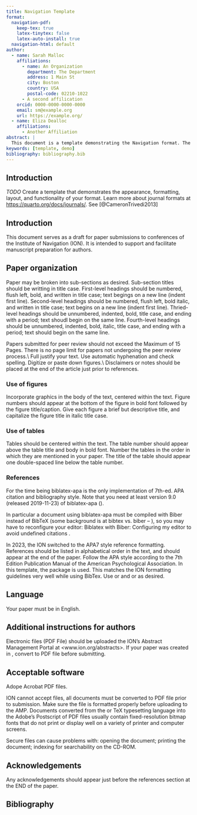 ```yaml
---
title: Navigation Template
format:
  navigation-pdf:
    keep-tex: true
    latex-tinytex: false
    latex-auto-install: true
  navigation-html: default
author:
  - name: Sarah Malloc
    affiliations:
      - name: An Organization
        department: The Department
        address: 1 Main St
        city: Boston
        country: USA
        postal-code: 02210-1022
      - A second affilication
    orcid: 0000-0000-0000-0000
    email: sm@example.org
    url: https://example.org/
  - name: Eliza Dealloc
    affiliations:
      - Another Affiliation
abstract: |
  This document is a template demonstrating the Navigation format. The abstracts must be 300 words maximum.
keywords: [template, demo]
bibliography: bibliography.bib
---
```


## Introduction {#sec-intro}

*TODO* Create a template that demonstrates the appearance, formatting, layout, and functionality of your format. Learn more about journal formats at <https://quarto.org/docs/journals/>. See [@CameronTrivedi2013]

## Introduction

This document serves as a \LaTeX  draft for paper submissions to conferences of the Institute of Navigation (ION). It is intended to support and facilitate manuscript preparation for authors.

## Paper organization

Paper may be broken into sub-sections as desired. Sub-section titles should be writting in title case. First-level headings should be numbered, flush left, bold, and written in title case; text begings on a new line (indent first line). Second-level headings should be numbered, flush left, bold italic, and written in title case; text begins on a new line (indent first line). Thried-level headings should be unnumbered, indented, bold, title case, and ending with a period; text shoudl begin on the same line. Fourth-level headings should be unnumbered, indented, bold, italic, title case, and ending with a period; text should begin on the same line.

Papers submitted for peer review should not exceed the Maximum of 15 Pages. There is no page limit for papers not undergoing the peer review process.\\
Full justify your text. Use automatic hyphenation and check spelling. Digitize or paste down figures.\\
Disclaimers or notes should be placed at the end of the article just prior to references.

### Use of figures

Incorporate graphics in the body of the text, centered within the text. Figure numbers should appear at the bottom of the figure in bold font followed by the figure title/caption. Give each figure a brief but descriptive title, and capitalize the figure title in italic title case.

### Use of tables

Tables should be centered within the text. The table number should appear above the table title and body in bold font. Number the tables in the order in which they are mentioned in your paper. The title of the table should appear one double-spaced line below the table number.

### References

For the time being biblatex-apa is the only implementation of 7th-ed. APA citation and bibliography style. Note that you need at least version 9.0 (released 2019-11-23) of biblatex-apa (\url{https://ctan.org/pkg/biblatex-apa}).

In particular a document using biblatex-apa must be compiled with Biber instead of BibTeX (some background is at bibtex vs. biber  -- \url{https://tex.stackexchange.com/questions/25701/bibtex-vs-biber-and-biblatex-vs-natbib}), so you may have to reconfigure your editor:
Biblatex with Biber: Configuring my editor to avoid undefined citations
\url{https://tex.stackexchange.com/questions/154751/biblatex-with-biber-configuring-my-editor-to-avoid-undefined-citations}.


In 2023, the ION switched to the APA7 style reference formatting. References should be listed in alphabetical order in the text, and should appear at the end of the paper. Follow the APA style according to the 7th Edition Publication Manual of the American Psychological Association.
In this template, the \textit{biblatex} package is used. This matches the ION formatting guidelines very well while using BibTex.
Use \verb|\citep{}| or \verb|\autocite| and \verb|\citet{}| or \verb|\textcitet| as desired.


## Language

Your paper must be in English.

## Additional instructions for authors

Electronic files (PDF File) should be uploaded the ION’s Abstract Management Portal at <www.ion.org/abstracts>. If your paper was created in \LaTeX, convert to PDF file before submitting.


## Acceptable software

Adope Acrobat PDF files.

ION cannot accept \LaTeX files, all \LaTeX documents must be converted to PDF file prior to submission. Make sure the file is formatted properly before uploading to the AMP.  Documents converted from the \LaTeX or TeX typesetting language into the Adobe’s Postscript of PDF files usually contain fixed-resolution bitmap fonts that do not print or display well on a variety of printer and computer screens.

Secure files can cause problems with: opening the document; printing the document; indexing for searchability on the CD-ROM. \textbf{\large{Please do not secure your files.}}


## Acknowledgements

Any acknowledgements should appear just before the references section at the END of the paper.

## Bibliography

:::{#refs}
:::


